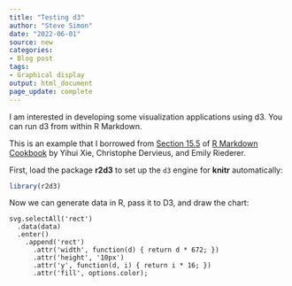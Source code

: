 ```yaml
---
title: "Testing d3"
author: "Steve Simon"
date: "2022-06-01"
source: new
categories:
- Blog post
tags:
- Graphical display
output: html_document
page_update: complete
---
```


I am interested in developing some visualization applications using d3. You can run d3 from within R Markdown.

This is an example that I borrowed from [Section 15.5][xie1] of [R Markdown Cookbook][xie2] by Yihui Xie, Christophe Dervieus, and Emily Riederer. 

First, load the package **r2d3** to set up the `d3` engine
for **knitr** automatically:

```r
library(r2d3)
```

Now we can generate data in R, pass it to D3, and draw
the chart:

```d3
svg.selectAll('rect')
  .data(data)
  .enter()
    .append('rect')
      .attr('width', function(d) { return d * 672; })
      .attr('height', '10px')
      .attr('y', function(d, i) { return i * 16; })
      .attr('fill', options.color);
```

[xie1]: https://bookdown.org/yihui/rmarkdown-cookbook/d3.html
[xie2]: https://bookdown.org/yihui/rmarkdown-cookbook/
